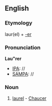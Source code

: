 ==English==

===Etymology===
laur(el) + [[-er]]

===Pronunciation===
'''Lau"rer'''
* [[IPA]]: //
* [[SAMPA]]: //

===Noun===
{{infl|en|noun}}

# {{obsolete}} [[laurel]] - [[Chaucer]]